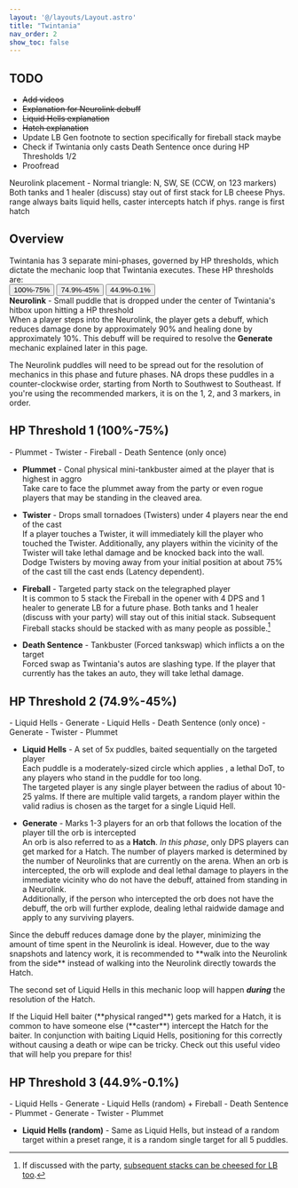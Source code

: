 ```yaml
---
layout: '@/layouts/Layout.astro'
title: "Twintania"
nav_order: 2
show_toc: false
---
```




## TODO
- ~~Add videos~~
- ~~Explanation for Neurolink debuff~~
- ~~Liquid Hells explanation~~
- ~~Hatch explanation~~
- Update LB Gen footnote to section specifically for fireball stack maybe
- Check if Twintania only casts Death Sentence once during HP Thresholds 1/2
- Proofread

<Notification title="tl;dr">
    Neurolink placement - Normal triangle: N, SW, SE (CCW, on 123 markers)  
    Both tanks and 1 healer (discuss) stay out of first stack for LB cheese  
    Phys. range always baits liquid hells, caster intercepts hatch if phys. range is first hatch
</Notification>

## Overview
Twintania has 3 separate mini-phases, governed by HP thresholds,
which dictate the mechanic loop that Twintania executes. These HP
thresholds are:  
<Button class="btn btn-primary-light" href="#h-hp-threshold-1-100-75">100%-75%</Button>
<Button class="btn btn-secondary-light" href="#h-hp-threshold-2-749-45">74.9%-45%</Button>
<Button class="btn btn-highlighter" href="#hp-threshold-3-449-01">44.9%-0.1%</Button>  
**Neurolink** - Small puddle that is dropped under the center of Twintania's hitbox
upon hitting a HP threshold  
When a player steps into the Neurolink, the player gets
a <BuffDebuff name="Neurolink" img={neurolink} /> debuff, which reduces damage done by approximately 90% and
healing done by approximately 10%. This debuff will be required to resolve the **Generate** mechanic
explained later in this page.  

<NASpecific>
The Neurolink puddles will need to be spread out for the resolution of mechanics in this phase and future phases.
NA drops these puddles in a counter-clockwise order, starting from North to Southwest to Southeast. If you're using
the recommended markers, it is on the 1, 2, and 3 markers, in order.
</NASpecific>

## HP Threshold 1 (100%-75%)
<Card title="Mechanic Loop">
    - Plummet  
    - Twister  
    - Fireball  
    - Death Sentence (only once)
</Card>

- **Plummet** - Conal physical mini-tankbuster aimed at the player that is highest in aggro  
Take care to face the plummet away from the party or even rogue players that may be standing in the cleaved area.   
  
- **Twister** - Drops small tornadoes (Twisters) under 4 players near the end of the cast  
If a player touches a Twister, it will immediately kill the player who touched the Twister. Additionally,
any players within the vicinity of the Twister will take lethal damage and be knocked back into the wall.
Dodge Twisters by moving away from your initial position at about 75% of the cast till the cast ends (Latency
dependent).
  
- **Fireball** - Targeted party stack on the telegraphed player  
It is common to 5 stack the Fireball in the opener with 4 DPS and 1 healer to generate LB for a future phase. 
Both tanks and 1 healer (discuss with your party) will stay out of this initial stack. Subsequent Fireball stacks
should be stacked with as many people as possible.[^1]
  
- **Death Sentence** - Tankbuster (Forced tankswap) which inflicts 
a <BuffDebuff name="Slashing Resistance Down II" img={slashing} /> on the target  
Forced swap as Twintania's autos are slashing type. If the player that currently has 
the <BuffDebuff name="Slashing Resistance Down II" img={slashing} /> takes an auto, they will take lethal
damage.


## HP Threshold 2 (74.9%-45%)
<Card title="Mechanic Loop">
    - Liquid Hells  
    - Generate  
    - Liquid Hells  
    - Death Sentence (only once)  
    - Generate  
    - Twister
    - Plummet
</Card>

- **Liquid Hells** - A set of 5x puddles, baited sequentially on the targeted player  
Each puddle is a moderately-sized circle which applies <BuffDebuff name="Burns" img={burns} />, a lethal DoT,
to any players who stand in the puddle for too long.  
The targeted player is any single player between the radius of about 10-25 yalms. If there are multiple valid
targets, a random player within the valid radius is chosen as the target for a single Liquid Hell.

- **Generate** - Marks 1-3 players for an orb that follows the location of the player till the orb is intercepted  
An orb is also referred to as a **Hatch**. *In this phase*, only DPS players can get marked for a Hatch.
The number of players marked is determined by the number of Neurolinks that are currently on the arena.
When an orb is intercepted, the orb will explode and deal lethal damage to players in the immediate vicinity who
do not have the <BuffDebuff name="Neurolink" img={neurolink} /> debuff, attained from standing in a Neurolink.  
Additionally, if the person who intercepted the orb does not have the <BuffDebuff name="Neurolink" img={neurolink} /> 
debuff, the orb will further explode, dealing lethal raidwide damage and
apply <BuffDebuff name="Damage Down" img={damagedown} /> to any surviving players.
  
<Notification title="Resolving Hatches" type="notice">
    Since the <BuffDebuff name="Neurolink" img={neurolink} /> debuff reduces damage done by the player,
    minimizing the amount of time spent in the Neurolink is ideal. However, due to the way snapshots and latency
    work, it is recommended to **walk into the Neurolink from the side** instead of walking into the Neurolink
    directly towards the Hatch.
</Notification>
  
The second set of Liquid Hells in this mechanic loop will happen ***during*** the resolution of the Hatch. 

<NASpecific>
    If the Liquid Hell baiter (**physical ranged**) gets marked for a Hatch, it is common to have someone
    else (**caster**) intercept the Hatch for the baiter.  
    In conjunction with baiting Liquid Hells, positioning for this correctly without causing a death or wipe can be 
    tricky. Check out this useful video that will help you prepare for this!
    <YouTube id="9DDTla_pbL0" />
</NASpecific>


## HP Threshold 3 (44.9%-0.1%)
<Card title="Mechanic Loop">
    - Liquid Hells  
    - Generate  
    - Liquid Hells (random) + Fireball  
    - Death Sentence  
    - Plummet  
    - Generate  
    - Twister  
    - Plummet  
</Card>

- **Liquid Hells (random)** - Same as Liquid Hells, but instead of a random target within a preset range, it is
a random single target for all 5 puddles.  
  
  
[^1]: If discussed with the party, [subsequent stacks can be cheesed for LB too](https://ucob.guide/general/lbgen/).